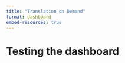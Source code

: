 ```yaml
---
title: "Translation on Demand"
format: dashboard
embed-resources: true
---
```


# Testing the dashboard